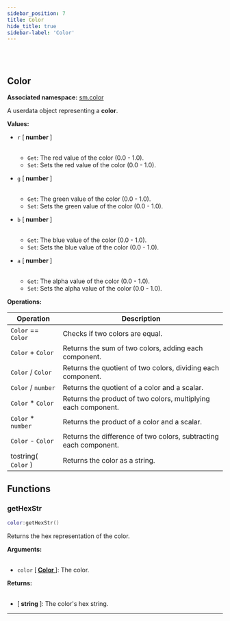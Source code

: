 ```yaml
---
sidebar_position: 7
title: Color
hide_title: true
sidebar-label: 'Color'
---
```


<br></br>

## Color

**Associated namespace:** [sm.color](/docs/lua/game_script_env/static_functions/sm.color)

A userdata object representing a <strong>color</strong>.

<strong>Values:</strong>

- <code>r</code> [<strong> number </strong>] <br></br>

	- <code>Get</code>: The red value of the color (0.0 - 1.0).
	- <code>Set</code>: Sets the red value of the color (0.0 - 1.0).


- <code>g</code> [<strong> number </strong>] <br></br>

	- <code>Get</code>: The green value of the color (0.0 - 1.0).
	- <code>Set</code>: Sets the green value of the color (0.0 - 1.0).


- <code>b</code> [<strong> number </strong>] <br></br>

	- <code>Get</code>: The blue value of the color (0.0 - 1.0).
	- <code>Set</code>: Sets the blue value of the color (0.0 - 1.0).


- <code>a</code> [<strong> number </strong>] <br></br>

	- <code>Get</code>: The alpha value of the color (0.0 - 1.0).
	- <code>Set</code>: Sets the alpha value of the color (0.0 - 1.0).


<strong>Operations:</strong>

| Operation   | Description |
| ----------- | ----------- |
| <code>Color</code> == <code>Color</code> | Checks if two colors are equal. |
| <code>Color</code> + <code>Color</code> | Returns the sum of two colors, adding each component. |
| <code>Color</code> / <code>Color</code> | Returns the quotient of two colors, dividing each component. |
| <code>Color</code> / <code>number</code> | Returns the quotient of a color and a scalar. |
| <code>Color</code> * <code>Color</code> | Returns the product of two colors, multiplying each component. |
| <code>Color</code> * <code>number</code> | Returns the product of a color and a scalar. |
| <code>Color</code> - <code>Color</code> | Returns the difference of two colors, subtracting each component. |
| tostring( <code>Color</code> ) | Returns the color as a string. |

## Functions

### getHexStr

```lua
color:getHexStr()
```

Returns the hex representation of the color.

<strong>Arguments:</strong> <br></br>

- <code>color</code> [<strong> <a href="/docs/lua/game_script_env/userdata/Color"> Color </a> </strong>]: The color.

<strong>Returns:</strong> <br></br>

- [<strong> string </strong>]: The color's hex string.

---